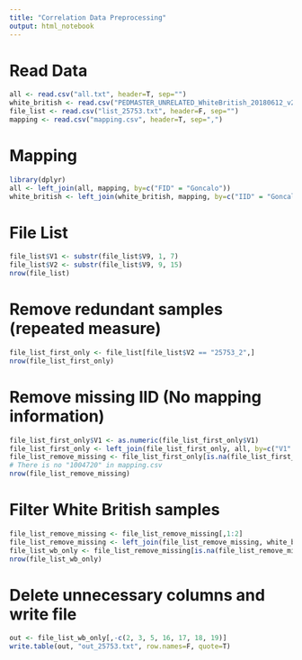 ```yaml
---
title: "Correlation Data Preprocessing"
output: html_notebook
---
```


# Read Data

```r
all <- read.csv("all.txt", header=T, sep="")
white_british <- read.csv("PEDMASTER_UNRELATED_WhiteBritish_20180612_v2.txt", header=T, sep=",")
file_list <- read.csv("list_25753.txt", header=F, sep="")
mapping <- read.csv("mapping.csv", header=T, sep=",")
```

# Mapping

```r
library(dplyr)
all <- left_join(all, mapping, by=c("FID" = "Goncalo"))
white_british <- left_join(white_british, mapping, by=c("IID" = "Goncalo"))
```

# File List

```r
file_list$V1 <- substr(file_list$V9, 1, 7)
file_list$V2 <- substr(file_list$V9, 9, 15)
nrow(file_list)
```

# Remove redundant samples (repeated measure)

```r
file_list_first_only <- file_list[file_list$V2 == "25753_2",]
nrow(file_list_first_only)
```

# Remove missing IID (No mapping information)\

```r
file_list_first_only$V1 <- as.numeric(file_list_first_only$V1)
file_list_first_only <- left_join(file_list_first_only, all, by=c("V1" = "Shawn"))
file_list_remove_missing <- file_list_first_only[is.na(file_list_first_only$FID) == F,]
# There is no "1004720" in mapping.csv
nrow(file_list_remove_missing)
```

# Filter White British samples

```r
file_list_remove_missing <- file_list_remove_missing[,1:2]
file_list_remove_missing <- left_join(file_list_remove_missing, white_british, by=c("V1" = "Shawn"))
file_list_wb_only <- file_list_remove_missing[is.na(file_list_remove_missing$Sex) == F,]
nrow(file_list_wb_only)
```

# Delete unnecessary columns and write file

```r
out <- file_list_wb_only[,-c(2, 3, 5, 16, 17, 18, 19)]
write.table(out, "out_25753.txt", row.names=F, quote=T)
```














